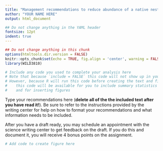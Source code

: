 ```yaml
---
title: "Management recommendations to reduce abundance of a native nest parasite, the Brown-headed cowbird"
author: "YOUR NAME HERE"
output: html_document

## Do not change anything in the YAML header
fontsize: 12pt
indent: true
---
```


```r
## Do not change anything in this chunk
options(htmltools.dir.version = FALSE)
knitr::opts_chunk$set(echo = TRUE, fig.align = 'center', warning = FALSE, message = FALSE)
library(WILD3810)
```



```r
# Include any code you used to complete your analysis here
# Note that because `include = FALSE` this code will not show up in your final document
# However, because R will run this code before creating the text and figures
#    this code will be available for you to include summary statistics in the text
#    and for inserting figures
```

Type your recommendations here (**delete all of the the included text after you have read it!**). Be sure to refer to the instructions provided by the writing center for help on how to format your recommendations and what information needs to be included. 

After you have a draft ready, you may schedule an appointment with the science writing center to get feedback on the draft. If you do this and document it, you will receive 4 bonus points on the assignment. 


```r
# Add code to create figure here
```


